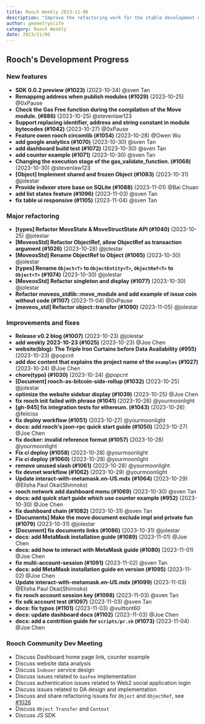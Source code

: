 ```yaml
---
title: Rooch Weekly 2023-11-06
description: "Improve the refactoring work for the stable development of v0.2 version, and supplement and improve v0.2 related documents"
author: geometryolife
category: Rooch Weekly
date: 2023/11/06
---
```



<PostHeader />

## Rooch's Development Progress

### New features

- **SDK  0.0.2 preview (#1023)** (2023-10-24) @sven Tan
- **Remapping address when publish modules (#1029)** (2023-10-25) @0xPause
- **Check the Gas Free function during the compilation of the Move module. (#886)** (2023-10-25) @stevenlaw123
- **Support replacing identifier, address and string constant in module bytecodes (#1042)** (2023-10-27) @0xPause
- **Feature owen rooch circomlib (#1054)** (2023-10-28) @Owen Wu
- **add google analytics (#1070)** (2023-10-30) @sven Tan
- **add dashboard build test (#1072)** (2023-10-30) @sven Tan
- **add counter example (#1071)** (2023-10-30) @sven Tan
- **Changing the execution stage of the gas_validate_function. (#1068)** (2023-10-30) @stevenlaw123
- **[Object] Implement shared and frozen Object (#1083)** (2023-10-31) @jolestar
- **Provide indexer store base on SQLite (#1088)** (2023-11-01) @Bai Chuan
- **add list states feature (#1096)** (2023-11-03) @sven Tan
- **fix table ui responsive (#1105)** (2023-11-04) @sven Tan

### Major refactoring

- **[types] Refactor MoveState & MoveStructState API (#1040)** (2023-10-25) @jolestar
- **[MoveosStd] Refactor ObjectRef, allow ObjectRef as transaction argument (#1026)** (2023-10-28) @jolestar
- **[MoveosStd] Rename ObjectRef to Object (#1065)** (2023-10-30) @jolestar
- **[types] Rename `Object<T>` to `ObjectEntity<T>`, `ObjectRef<T>` to `Object<T>` (#1074)** (2023-10-30) @jolestar
- **[MoveosStd] Refactor singleton and display (#1077)** (2023-10-30) @jolestar
- **Refactor moveos_stdlib::move_module and add example of issue coin without code (#1107)** (2023-11-04) @0xPause
- **[moveos_std] Refactor object::transfer (#1090)** (2023-11-05) @jolestar

### Improvements and fixes

- **Release v0.2 blog (#1007)** (2023-10-23) @jolestar
- **add weekly 2023-10-23 (#1025)** (2023-10-23) @Joe Chen
- **website(blog): The Triple Iron Curtains before Data Availability (#955)** (2023-10-23) @popcnt
- **add doc content that explains the project name of the `examples` (#1027)** (2023-10-24) @Joe Chen
- **chore(typo) (#1030)** (2023-10-24) @popcnt
- **[Document] rooch-as-bitcoin-side-rollup (#1032)** (2023-10-25) @jolestar
- **optimize the website sidebar display (#1039)** (2023-10-25) @Joe Chen
- **fix rooch init failed with phrase (#1041)** (2023-10-26) @yourmoonlight
- **[gh-945] fix integration tests for ethereum. (#1043)** (2023-10-26) @feliciss
- **fix deploy workflow (#1051)** (2023-10-27) @yourmoonlight
- **docs: add rooch's json-rpc quick start guide (#1050)** (2023-10-27) @Joe Chen
- **fix docker: invalid reference format (#1057)** (2023-10-28) @yourmoonlight
- **Fix ci deploy (#1058)** (2023-10-28) @yourmoonlight
- **Fix ci deploy (#1060)** (2023-10-28) @yourmoonlight
- **remove unused slash (#1061)** (2023-10-28) @yourmoonlight
- **fix devnet workflow (#1062)** (2023-10-29) @yourmoonlight
- **Update interact-with-metamask.en-US.mdx (#1064)** (2023-10-29) @Elisha Paul Okai(Shinnoks)
- **rooch network add dashboard menu (#1069)** (2023-10-30) @sven Tan
- **docs: add quick start guide which use counter example (#952)** (2023-10-30) @Joe Chen
- **fix dashboard chain (#1082)** (2023-10-31) @sven Tan
- **[Documents] Make the move document exclude impl and private fun (#1079)** (2023-10-31) @jolestar
- **[Document] fix documents links (#1086)** (2023-10-31) @jolestar
- **docs: add MetaMask installation guide (#1089)** (2023-11-01) @Joe Chen
- **docs: add how to interact with MetaMask guide (#1080)** (2023-11-01) @Joe Chen
- **fix multi-account-session (#1091)** (2023-11-02) @sven Tan
- **docs: add MetaMask installation guide en version (#1095)** (2023-11-02) @Joe Chen
- **Update interact-with-metamask.en-US.mdx (#1099)** (2023-11-03) @Elisha Paul Okai(Shinnoks)
- **fix rooch account session key (#1098)** (2023-11-03) @sven Tan
- **fix sdk account test (#1097)** (2023-11-03) @sven Tan
- **docs: fix typos (#1101)** (2023-11-03) @vuittont60
- **docs: update dashboard docs (#1102)** (2023-11-03) @Joe Chen
- **docs: add a contrition guide for `scripts/pr.sh` (#1073)** (2023-11-04) @Joe Chen

### Rooch Community Dev Meeting

- Discuss Dashboard home page link, counter example
- Discuss website data analysis
- Discuss `Indexer` service design
- Discuss issues related to `GasFee` implementation
- Discuss authentication issues related to Web2 social application login
- Discuss issues related to DA design and implementation
- Discuss and share refactoring issues for `Object` and `ObjectRef`, see [#1026](https://github.com/rooch-network/rooch/pull/1026)
- Discuss `Object Transfer` and `Context`
- Discuss JS SDK
